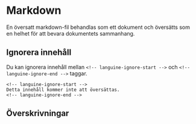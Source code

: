# Markdown

En översatt markdown-fil behandlas som ett dokument och översätts som en helhet för att bevara dokumentets sammanhang.

## Ignorera innehåll

Du kan ignorera innehåll mellan `<!-- languine-ignore-start -->` och `<!-- languine-ignore-end -->` taggar.

```mdx
<!-- languine-ignore-start -->
Detta innehåll kommer inte att översättas.
<!-- languine-ignore-end -->
``` 

## Överskrivningar